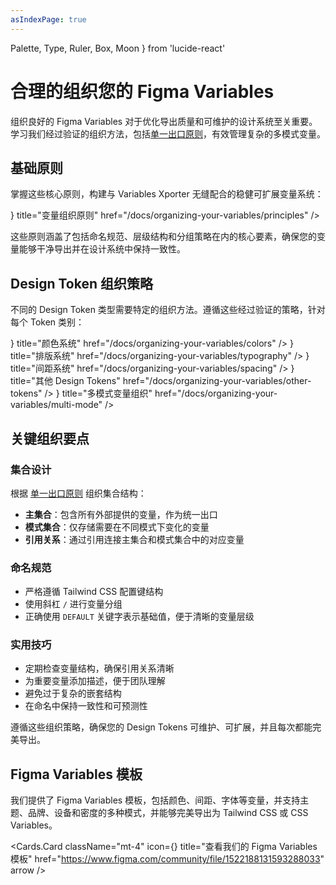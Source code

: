 ```yaml
---
asIndexPage: true
---
```


  Palette,
  Type,
  Ruler,
  Box,
  Moon
} from 'lucide-react'

# 合理的组织您的 Figma Variables

组织良好的 Figma Variables 对于优化导出质量和可维护的设计系统至关重要。学习我们经过验证的组织方法，包括[单一出口原则](/docs/single-outlet-principle)，有效管理复杂的多模式变量。

## 基础原则

掌握这些核心原则，构建与 Variables Xporter 无缝配合的稳健可扩展变量系统：

<Cards>
  <Cards.Card
    icon={<Type />}
    title="变量组织原则"
    href="/docs/organizing-your-variables/principles"
  />
</Cards>

这些原则涵盖了包括命名规范、层级结构和分组策略在内的核心要素，确保您的变量能够干净导出并在设计系统中保持一致性。

## Design Token 组织策略

不同的 Design Token 类型需要特定的组织方法。遵循这些经过验证的策略，针对每个 Token 类别：

<Cards>
  <Cards.Card
    icon={<Palette />}
    title="颜色系统"
    href="/docs/organizing-your-variables/colors"
  />
  <Cards.Card
    icon={<Type />}
    title="排版系统"
    href="/docs/organizing-your-variables/typography"
  />
  <Cards.Card
    icon={<Ruler />}
    title="间距系统"
    href="/docs/organizing-your-variables/spacing"
  />
  <Cards.Card
    icon={<Box />}
    title="其他 Design Tokens"
    href="/docs/organizing-your-variables/other-tokens"
  />
  <Cards.Card
    icon={<Moon />}
    title="多模式变量组织"
    href="/docs/organizing-your-variables/multi-mode"
  />
</Cards>

## 关键组织要点

### 集合设计

根据 [单一出口原则](/docs/single-outlet-principle) 组织集合结构：

- **主集合**：包含所有外部提供的变量，作为统一出口
- **模式集合**：仅存储需要在不同模式下变化的变量
- **引用关系**：通过引用连接主集合和模式集合中的对应变量

### 命名规范

- 严格遵循 Tailwind CSS 配置键结构
- 使用斜杠 `/` 进行变量分组
- 正确使用 `DEFAULT` 关键字表示基础值，便于清晰的变量层级

### 实用技巧

- 定期检查变量结构，确保引用关系清晰
- 为重要变量添加描述，便于团队理解
- 避免过于复杂的嵌套结构
- 在命名中保持一致性和可预测性

遵循这些组织策略，确保您的 Design Tokens 可维护、可扩展，并且每次都能完美导出。

## Figma Variables 模板

我们提供了 Figma Variables 模板，包括颜色、间距、字体等变量，并支持主题、品牌、设备和密度的多种模式，并能够完美导出为 Tailwind CSS 或 CSS Variables。

<Cards.Card
  className="mt-4"
  icon={<Box />}
  title="查看我们的 Figma Variables 模板"
  href="https://www.figma.com/community/file/1522188131593288033"
  arrow
/>
